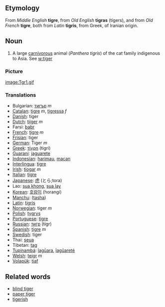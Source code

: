 ==Etymology==

From ''Middle English'' '''tigre''', from ''Old English'' '''tigras''' (tigers), and from ''Old French'' '''tigre''', both from ''Latin'' '''tigris''', from Greek, of Iranian origin.

==Noun==

#A large [[carnivorous]] animal (<I>Panthera tigris</I>) of the cat family indigenous to Asia.  See [[w:tiger]]

===Picture===

[[image:Tgr1.gif]]

===Translations===
*Bulgarian: [[тигър]] ''m''
*[[Catalan]]: [[tigre]] ''m'', [[tigressa]] ''f''
*[[Danish]]: tiger
*[[Dutch]]: [[tijger]] ''m''
*Farsi: [[babr]]
*[[French]]: [[tigre]] ''m''
*[[Frisian]]: tiger
*[[German]]: Tiger ''m''
*[[Greek]]: [[τίγρη]] (tigri)
*[[Guarani]]: [[jaguarete]]
*[[Indonesian]]: [[harimau]], [[macan]]
*[[Interlingua]]: [[tigre]]
*[[Irish]]: [[tíogar]] ''m''
*[[Italian]]: [[tigre]]
*[[Japanese]]: [[虎]] (とら;tora)
*Lao: [[sua khong]], [[sua lay]]
*[[Korean]]: [[호랑이]] (horangi)
*[[Manchu]]: ([[tasha]])
*[[Latin]]: [[tigris]]
*[[Norwegian]]: tiger ''m''
*[[Polish]]: [[tygrys]]
*[[Portuguese]]: [[tigre]]
*[[Russian]]: [[тигр]] (tigr)
*[[Spanish]]: [[tigre]] ''m''
*[[Swedish]]: tiger
*Thai: [[seua]]
*Tibetan: [[tag]]
*[[Tupinambá]]: [[îagûara]], [[îagûareté]]
*[[Welsh]]: [[teigr]] ''m''
*[[Volapük]]: [[tiaf]]

==Related words==

*[[blind tiger]]
*[[paper tiger]]
*[[tigerish]]